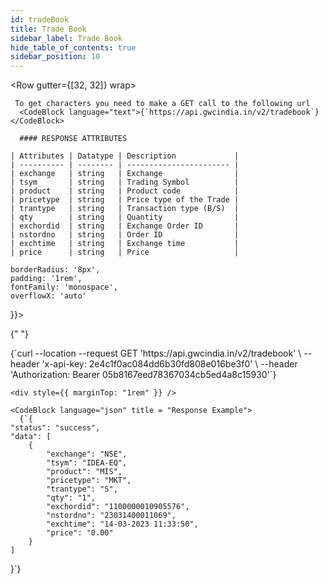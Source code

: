 ```yaml
---
id: tradeBook
title: Trade Book
sidebar_label: Trade Book
hide_table_of_contents: true
sidebar_position: 10
---
```



<Row gutter={[32, 32]} wrap>
  <Col xs={24} md={12}>
    
     To get characters you need to make a GET call to the following url 
      <CodeBlock language="text">{`https://api.gwcindia.in/v2/tradebook`}</CodeBlock>

      #### RESPONSE ATTRIBUTES

    | Attributes | Datatype | Description             |
    | ---------- | -------- | ----------------------- |
    | exchange   | string   | Exchange                |
    | tsym       | string   | Trading Symbol          |
    | product    | string   | Product code            |
    | pricetype  | string   | Price type of the Trade |
    | trantype   | string   | Transaction type (B/S)  |
    | qty        | string   | Quantity                |
    | exchordid  | string   | Exchange Order ID       |
    | nstordno   | string   | Order ID                |
    | exchtime   | string   | Exchange time           |
    | price      | string   | Price                   |

  </Col>

  <Col xs={24} md={12} lg = {12} style={{
  
    borderRadius: '8px',
    padding: '1rem',
    fontFamily: 'monospace',
    overflowX: 'auto'
  }}>

{" "}

<CodeBlock language="bash" title="curl / cURL">
  {`curl --location --request GET 'https://api.gwcindia.in/v2/tradebook' \
--header 'x-api-key: 2e4c1f0ac084dd6b30fd808e016be3f0' \
--header 'Authorization: Bearer 05b8167eed78367034cb5ed4a8c15930'`}
</CodeBlock>

    <div style={{ marginTop: "1rem" }} />

    <CodeBlock language="json" title = "Response Example">
      {`{
    "status": "success",
    "data": [
        {
            "exchange": "NSE",
            "tsym": "IDEA-EQ",
            "product": "MIS",
            "pricetype": "MKT",
            "trantype": "S",
            "qty": "1",
            "exchordid": "1100000010905576",
            "nstordno": "23031400011069",
            "exchtime": "14-03-2023 11:33:50",
            "price": "0.00"
        }
    ]

}`}

</CodeBlock>

  </Col>
</Row>
